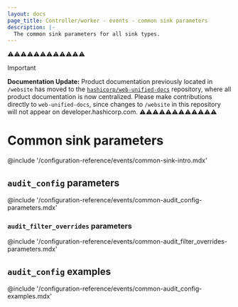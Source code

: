 ```yaml
---
layout: docs
page_title: Controller/worker - events - common sink parameters
description: |-
  The common sink parameters for all sink types.
---
```


⚠️⚠️⚠️⚠️⚠️⚠️⚠️⚠️⚠️⚠️⚠️⚠️
> [!IMPORTANT]  
> **Documentation Update:** Product documentation previously located in `/website` has moved to the [`hashicorp/web-unified-docs`](https://github.com/hashicorp/web-unified-docs) repository, where all product documentation is now centralized. Please make contributions directly to `web-unified-docs`, since changes to `/website` in this repository will not appear on developer.hashicorp.com.
⚠️⚠️⚠️⚠️⚠️⚠️⚠️⚠️⚠️⚠️⚠️⚠️

# Common sink parameters

@include '/configuration-reference/events/common-sink-intro.mdx'

## `audit_config` parameters

@include '/configuration-reference/events/common-audit_config-parameters.mdx'

### `audit_filter_overrides` parameters

@include '/configuration-reference/events/common-audit_filter_overrides-parameters.mdx'

## `audit_config` examples

@include '/configuration-reference/events/common-audit_config-examples.mdx'
